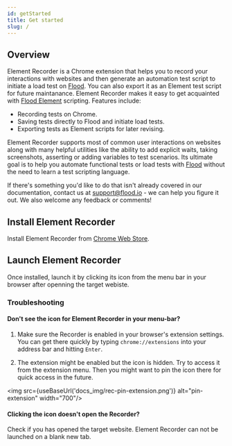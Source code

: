 ```yaml
---
id: getStarted
title: Get started
slug: /
---
```


## Overview

Element Recorder is a Chrome extension that helps you to record your interactions with websites and then generate an automation test script to initiate a load test on [Flood](https://flood.io). You can also export it as an Element test script for future maintanance. Element Recorder makes it easy to get acquainted with [Flood Element](https://element.flood.io) scripting. Features include:

* Recording tests on Chrome.
* Saving tests directly to Flood and initiate load tests.
* Exporting tests as Element scripts for later revising.

Element Recorder supports most of common user interactions on websites along with many helpful utilities like the ability to add explicit waits, taking screenshots, asserting or adding variables to test scenarios. Its ultimate goal is to help you automate functional tests or load tests with [Flood](https://flood.io) without the need to learn a test scripting language.

If there's something you'd like to do that isn't already covered in our documentation, contact us at [support@flood.io](mailto:support@flood.io) - we can help you figure it out. We also welcome any feedback or comments!

## Install Element Recorder

Install Element Recorder from [Chrome Web Store](https://chrome.google.com/webstore/detail/element-recorder/ngccfbnakbbpfjafkkkpihkddocfcnff).

## Launch Element Recorder

Once installed, launch it by clicking its icon from the menu bar in your browser after openning the target webiste.

### Troubleshooting

#### Don't see the icon for Element Recorder in your menu-bar?

1. Make sure the Recorder is enabled in your browser's extension settings.
You can get there quickly by typing `chrome://extensions` into your address bar and hitting `Enter`.

2. The extension might be enabled but the icon is hidden. Try to access it from the extension menu. Then you might want to pin the icon there for quick access in the future.

 <img src={useBaseUrl('docs_img/rec-pin-extension.png')} alt="pin-extension" width="700"/>

#### Clicking the icon doesn't open the Recorder?

Check if you has opened the target website. Element Recorder can not be launched on a blank new tab.